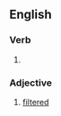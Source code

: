 ==English==

===Verb===
{{head|en|verb form}}

# {{en-past of|filtrate}}

===Adjective===
{{en-adj|-}}

# [[filtered]]